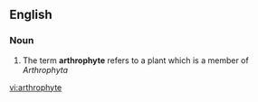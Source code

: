==English==
{{rfv}}
===Noun===
{{en-noun}}

# The term '''arthrophyte''' refers to a plant which is a member of ''Arthrophyta''

[[vi:arthrophyte]]